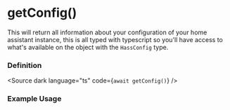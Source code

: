 

<Meta title="core/hooks/useHass/hass/getConfig" />

# getConfig()
This will return all information about your configuration of your home assistant instance, this is all typed with typescript
so you'll have access to what's available on the object with the `HassConfig` type.

### Definition
<Source dark language="ts" code={`await getConfig()`} />


### Example Usage

<Source dark language="typescript" code={getConfigExample} />
